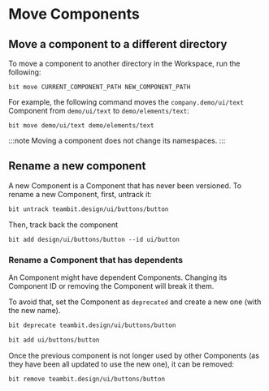 # Move Components

## Move a component to a different directory

To move a component to another directory in the Workspace, run the following:

```
bit move CURRENT_COMPONENT_PATH NEW_COMPONENT_PATH
```

For example, the following command moves the `company.demo/ui/text` Component from `demo/ui/text` to `demo/elements/text`:

```
bit move demo/ui/text demo/elements/text
```

:::note Moving a component does not change its namespaces.
:::


## Rename a new component

A new Component is a Component that has never been versioned. 
To rename a new Component, first, untrack it:

```bash
bit untrack teambit.design/ui/buttons/button
```

Then, track back the component

```
bit add design/ui/buttons/button --id ui/button
```

### Rename a Component that has dependents

An Component might have dependent Components. Changing its Component ID or removing the Component will break it them.

To avoid that, set the Component as `deprecated` and create a new one (with the new name).

```bash
bit deprecate teambit.design/ui/buttons/button
```

```bash
bit add ui/buttons/button
```

Once the previous component is not longer used by other Components (as they have been all updated to use the new one), it can be removed:

```
bit remove teambit.design/ui/buttons/button
```
